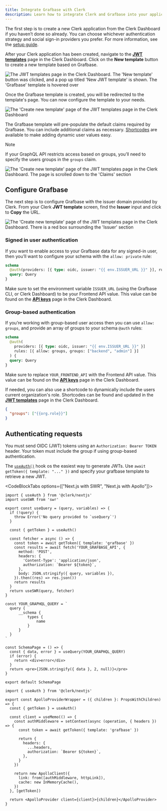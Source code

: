 ```yaml
---
title: Integrate Grafbase with Clerk
description: Learn how to integrate Clerk and Grafbase into your application
---
```


The first step is to create a new Clerk application from the Clerk Dashboard if you haven’t done so already. You can choose whichever authentication strategy and social sign-in providers you prefer. For more information, see the [setup guide](/docs/getting-started).

After your Clerk application has been created, navigate to the [**JWT templates**](https://dashboard.clerk.com/last-active?path=jwt-templates) page in the Clerk Dashboard. Click on the **New template** button to create a new template based on Grafbase.

![The JWT templates page in the Clerk Dashboard. The 'New template' button was clicked, and a pop up titled 'New JWT template' is shown. The 'Grafbase' template is hovered over](/docs/images/integrations/grafbase/jwt-template.webp)

Once the Grafbase template is created, you will be redirected to the template's page. You can now configure the template to your needs.

![The 'Create new template' page of the JWT templates page in the Clerk Dashboard](/docs/images/integrations/grafbase/create-template.webp)

The Grafbase template will pre-populate the default claims required by Grafbase. You can include additional claims as necessary. [Shortcodes](/docs/backend-requests/making/jwt-templates#shortcodes) are available to make adding dynamic user values easy.

> [!NOTE]
> If your GraphQL API restricts access based on groups, you’ll need to specify the users groups in the `groups` claim.

![The 'Create new template' page of the JWT templates page in the Clerk Dashboard. The page is scrolled down to the 'Claims' section](/docs/images/integrations/grafbase/template-shortcodes.webp)

## Configure Grafbase

The next step is to configure Grafbase with the issuer domain provided by Clerk. From your Clerk **JWT template** screen, find the **Issuer** input and click to **Copy** the URL.

![The 'Create new template' page of the JWT templates page in the Clerk Dashboard. There is a red box surrounding the 'Issuer' section](/docs/images/integrations/grafbase/template-issuer.webp)

### Signed in user authentication

If you want to enable access to your Grafbase data for any signed-in user, then you’ll want to configure your schema with the `allow: private` rule:

```graphql
schema
  @auth(providers: [{ type: oidc, issuer: "{{ env.ISSUER_URL }}" }], rules: [{ allow: private }]) {
  query: Query
}
```

Make sure to set the environment variable `ISSUER_URL` (using the Grafbase CLI, or Clerk Dashboard) to be your Frontend API value. This value can be found on the [**API keys**](https://dashboard.clerk.com/last-active?path=api-keys) page in the Clerk Dashboard.

### Group-based authentication

If you’re working with group-based user access then you can use `allow: groups`, and provide an array of groups to your schema `@auth` rules:

```graphql
schema
  @auth(
    providers: [{ type: oidc, issuer: "{{ env.ISSUER_URL }}" }]
    rules: [{ allow: groups, groups: ["backend", "admin"] }]
  ) {
  query: Query
}
```

Make sure to replace `YOUR_FRONTEND_API` with the Frontend API value. This value can be found on the [**API keys**](https://dashboard.clerk.com/last-active?path=api-keys) page in the Clerk Dashboard.

If needed, you can also use a shortcode to dynamically include the users current organization's role. Shortcodes can be found and updated in the [**JWT templates**](https://dashboard.clerk.com/last-active?path=jwt-templates) page in the Clerk Dashboard.

```json
{
  "groups": ["{{org.role}}"]
}
```

## Authenticating requests

You must send OIDC (JWT) tokens using an `Authorization: Bearer TOKEN` header. Your token must include the group if using group-based authentication.

The [`useAuth()`](/docs/sdk/react/use-auth) hook os the easiest way to generate JWTs. Use `await getToken({ template: "..." })` and specify your grafbase template to retrieve a new JWT.

<CodeBlockTabs options={["Next.js with SWR", "Next.js with Apollo"]}>
  ```tsx
  import { useAuth } from '@clerk/nextjs'
  import useSWR from 'swr'

  export const useQuery = (query, variables) => {
    if (!query) {
      throw Error('No query provided to `useQuery`')
    }

    const { getToken } = useAuth()

    const fetcher = async () => {
      const token = await getToken({ template: 'grafbase' })
      const results = await fetch('YOUR_GRAFBASE_API', {
        method: 'POST',
        headers: {
          'Content-Type': 'application/json',
          authorization: `Bearer ${token}`,
        },
        body: JSON.stringify({ query, variables }),
      }).then((res) => res.json())
      return results
    }
    return useSWR(query, fetcher)
  }

  const YOUR_GRAPHQL_QUERY = `
  	query {
  		__schema {
  			types {
  				name
  			}
  		}
  	}
  `

  const SchemaPage = () => {
    const { data, error } = useQuery(YOUR_GRAPHQL_QUERY)
    if (error) {
      return <div>error</div>
    }
    return <pre>{JSON.stringify({ data }, 2, null)}</pre>
  }

  export default SchemaPage
  ```

  ```tsx
  import { useAuth } from '@clerk/nextjs'

  export const ApolloProviderWrapper = ({ children }: PropsWithChildren) => {
    const { getToken } = useAuth()

    const client = useMemo(() => {
      const authMiddleware = setContext(async (operation, { headers }) => {
        const token = await getToken({ template: 'grafbase' })

        return {
          headers: {
            ...headers,
            authorization: `Bearer ${token}`,
          },
        }
      })

      return new ApolloClient({
        link: from([authMiddleware, httpLink]),
        cache: new InMemoryCache(),
      })
    }, [getToken])

    return <ApolloProvider client={client}>{children}</ApolloProvider>
  }
  ```
</CodeBlockTabs>
